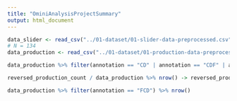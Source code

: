 ```yaml
---
title: "OminiAnalysisProjectSummary"
output: html_document
---
```


```r
data_slider <- read_csv("../01-dataset/01-slider-data-preprocessed.csv")
# N = 134
data_production <- read_csv("../01-dataset/01-production-data-preprocessed.csv")
```

```r
data_production %>% filter(annotation == "CD" | annotation == "CDF" | annotation == "CFD" | annotation == "FD" | annotation == "FDC" | annotation == "FCD") %>% nrow() -> reversed_production_count

reversed_production_count / data_production %>% nrow() -> reversed_production_ratio

data_production %>% filter(annotation == "FCD") %>% nrow()
```

